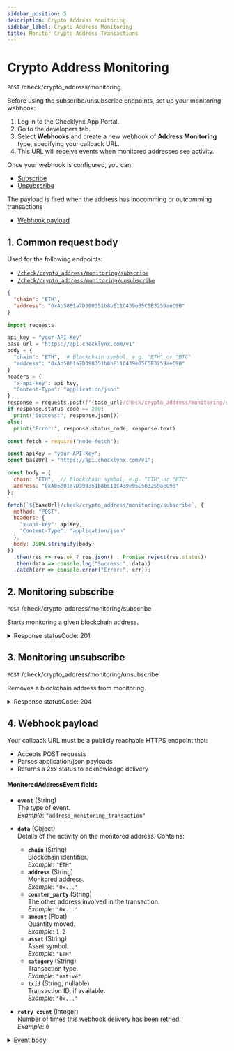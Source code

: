 ```yaml
---
sidebar_position: 5
description: Crypto Address Monitoring
sidebar_label: Crypto Address Monitoring
title: Monitor Crypto Address Transactions
---
```







# Crypto Address Monitoring

`POST`  /check/crypto_address/monitoring

Before using the subscribe/unsubscribe endpoints, set up your monitoring webhook:

1. Log in to the Checklynx App Portal.  
2. Go to the developers tab.  
3. Select **Webhooks** and create a new webhook of **Address Monitoring** type, specifying your callback URL.  
4. This URL will receive events when monitored addresses see activity.

Once your webhook is configured, you can:

- [Subscribe](#1-monitoring-subscribe)
- [Unsubscribe](#2-monitoring-unsubscribe)

The payload is fired when the address has inocomming or outcomming transactions 
- [Webhook payload](#4-webhook-payload)


## 1. Common request body
Used for the following endpoints:

- [`/check/crypto_address/monitoring/subscribe`](#1-monitoring-subscribe)
- [`/check/crypto_address/monitoring/unsubscribe`](#2-monitoring-unsubscribe)

<Tabs groupId="addressRequest">

  <TabItem value="json" label="JSON">

```json
{
  "chain": "ETH",
  "address": "0xAb5801a7D398351b8bE11C439e05C5B3259aeC9B"
}
```

  </TabItem>

  <TabItem value="py" label="Python">

```python
import requests

api_key = "your-API-Key"
base_url = "https://api.checklynx.com/v1"
body = {
  "chain": "ETH",  # Blockchain symbol, e.g. "ETH" or "BTC"
  "address": "0xAb5801a7D398351b8bE11C439e05C5B3259aeC9B" 
}
headers = {
  "x-api-key": api_key,
  "Content-Type": "application/json"
}
response = requests.post(f"{base_url}/check/crypto_address/monitoring/subscribe", headers=headers, json=body)
if response.status_code == 200:
  print("Success:", response.json())
else:
  print("Error:", response.status_code, response.text)
```

  </TabItem>

  <TabItem value="js" label="JavaScript">

```js
const fetch = require("node-fetch");

const apiKey = "your-API-Key";
const baseUrl = "https://api.checklynx.com/v1";

const body = {
  chain: "ETH",  // Blockchain symbol, e.g. "ETH" or "BTC"
  address: "0xAb5801a7D398351b8bE11C439e05C5B3259aeC9B"  
};

fetch(`${baseUrl}/check/crypto_address/monitoring/subscribe`, {
  method: "POST",
  headers: {
    "x-api-key": apiKey,
    "Content-Type": "application/json"
  },
  body: JSON.stringify(body)
})
  .then(res => res.ok ? res.json() : Promise.reject(res.status))
  .then(data => console.log("Success:", data))
  .catch(err => console.error("Error:", err));
```

  </TabItem>

</Tabs>





## 2. Monitoring subscribe

`POST` /check/crypto_address/monitoring/subscribe

Starts monitoring a given blockchain address.


<details>
  <summary>Response statusCode: 201</summary>
 
</details>


## 3. Monitoring unsubscribe

`POST` /check/crypto_address/monitoring/unsubscribe

Removes a blockchain address from monitoring.




<details>
  <summary>Response statusCode: 204</summary>
 
</details>

## 4. Webhook payload

Your callback URL must be a publicly reachable HTTPS endpoint that:
- Accepts POST requests
- Parses application/json payloads
- Returns a 2xx status to acknowledge delivery

#### MonitoredAddressEvent fields  
- **`event`** (String)  
  The type of event.  
  _Example_: `"address_monitoring_transaction"`

- **`data`** (Object)  
  Details of the activity on the monitored address. Contains:
  - **`chain`** (String)  
    Blockchain identifier.  
    _Example_: `"ETH"`
  - **`address`** (String)  
    Monitored address.  
    _Example_: `"0x..."`
  - **`counter_party`** (String)  
    The other address involved in the transaction.  
    _Example_: `"0x..."`
  - **`amount`** (Float)  
    Quantity moved.  
    _Example_: `1.2`
  - **`asset`** (String)  
    Asset symbol.  
    _Example_: `"ETH"`
  - **`category`** (String)  
    Transaction type.  
    _Example_: `"native"`
  - **`txid`** (String, nullable)  
    Transaction ID, if available.  
    _Example_: `"0x..."`

- **`retry_count`** (Integer)  
  Number of times this webhook delivery has been retried.  
  _Example_: `0`


<details>
  <summary>Event body</summary>
  <div>
    ```js

    {
    "event": "address_monitoring_transaction",
    "data": {
      "chain": "ETH",
      "address": "0x1234abcd...",
      "counter_party": "0xabcd1234...",
      "amount": 1.2,
      "asset": "ETH",
      "category": "native",
      "txid": "0xdeadbeef..."
    },
    "retry_count": 0
  }
  

```
  </div>
</details>